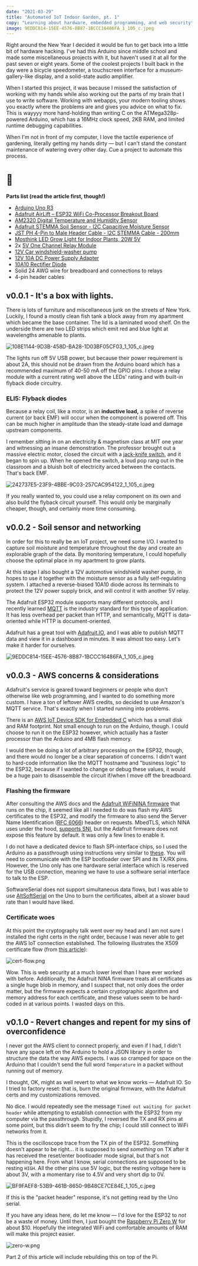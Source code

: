 ```yaml
---
date: "2021-03-29"
title: "Automated IoT Indoor Garden, pt. 1"
copy: "Learning about hardware, embedded programming, and web security"
image: 9EDDC814-15EE-4576-8B87-1BCCC16486FA_1_105_c.jpeg
---
```


Right around the New Year I decided it would be fun to get back into a little bit of hardware hacking. I've had this Arduino since middle school and made some miscellaneous projects with it, but haven't used it at all for the past seven or eight years. Some of the coolest projects I built back in the day were a bicycle speedometer, a touchscreen interface for a museum-gallery-like display, and a solid-state audio amplifier.

When I started this project, it was because I missed the satisfaction of working with my hands while also working out the parts of my brain that I use to write software. Working with webapps, your modern tooling shows you exactly where the problems are and gives you advice on what to fix. This is wayyyy more hand-holding than writing C on the ATMega328p-powered Arduino, which has a 16MHz clock speed, 2KB RAM, and limited runtime debugging capabilities.

When I'm not in front of my computer, I love the tactile experience of gardening, literally getting my hands dirty — but I can't stand the constant maintenance of watering every other day. Cue a project to automate this process.

# 🌱

**Parts list (read the article first, though!)**

- [Arduino Uno R3](https://store.arduino.cc/usa/arduino-uno-rev3)
- [Adafruit AirLift – ESP32 WiFi Co-Processor Breakout Board](https://www.adafruit.com/product/4201)
- [AM2320 Digital Temperature and Humidity Sensor](https://www.adafruit.com/product/3721)
- [Adafruit STEMMA Soil Sensor - I2C Capacitive Moisture Sensor](https://www.adafruit.com/product/4026)
- [JST PH 4-Pin to Male Header Cable - I2C STEMMA Cable - 200mm](https://www.adafruit.com/product/3955)
- [Mosthink LED Grow Light for Indoor Plants, 20W 5V](https://www.amazon.com/gp/product/B07QHYKZQF/)
- 2x [5V One Channel Relay Module](https://www.amazon.com/gp/product/B00LW15A4W/)
- [12V Car windshield-washer pump](https://www.amazon.com/gp/product/B000CB69ZW/)
- [12V 10A DC Power Supply Adapter](https://www.amazon.com/gp/product/B07PWZQ33N/)
- [10A10 Rectifier Diode](https://www.amazon.com/gp/product/B079KBP5CN/)
- Solid 24 AWG wire for breadboard and connections to relays
- 4-pin header cables

## v0.0.1 - It's a box with lights.

There is lots of furniture and miscellaneous junk on the streets of New York. Luckily, I found a mostly clean fish tank a block away from my apartment which became the base container. The lid is a laminated wood shelf. On the underside there are two LED strips which emit red and blue light at wavelengths amenable to plants.

![108E1144-9D3B-458D-BA28-1D03BF05CF03_1_105_c.jpeg](108E1144-9D3B-458D-BA28-1D03BF05CF03_1_105_c.jpeg)

The lights run off 5V USB power, but because their power requirement is about 2A, this should not be drawn from the Arduino board which has a recommended maximum of 40-50 mA off the GPIO pins. I chose a relay module with a current rating well above the LEDs' rating and with built-in flyback diode circuitry.

### ELI5: Flyback diodes

Because a relay coil, like a motor, is an **inductive load,** a spike of reverse current (or back EMF) will occur when the component is powered off. This can be much higher in amplitude than the steady-state load and damage upstream components.

I remember sitting in on an electricity & magnetism class at MIT one year and witnessing an insane demonstration. The professor brought out a massive electric motor, closed the circuit with a [jack-knife switch](https://en.wikipedia.org/wiki/Knife_switch), and it began to spin up. When he opened the switch, a loud pop rang out in the classroom and a bluish bolt of electricity arced between the contacts. That's back EMF.

![242737E5-23F9-4BBE-9C03-257CAC954122_1_105_c.jpeg](242737E5-23F9-4BBE-9C03-257CAC954122_1_105_c.jpeg)

If you really wanted to, you could use a relay component on its own and also build the flyback circuit yourself. This would only be marginally cheaper, though, and certainly more time consuming.

## v0.0.2 - Soil sensor and networking

In order for this to really be an IoT project, we need some I/O. I wanted to capture soil moisture and temperature throughout the day and create an explorable graph of the data. By monitoring temperature, I could hopefully choose the optimal place in my apartment to grow plants.

At this stage I also bought a 12V automotive windshield washer pump, in hopes to use it together with the moisture sensor as a fully self-regulating system. I attached a reverse-biased 10A10 diode across its terminals to protect the 12V power supply brick, and will control it with another 5V relay.

The Adafruit ESP32 module supports many different protocols, and I recently learned [MQTT](https://en.wikipedia.org/wiki/MQTT) is the industry standard for this type of application. It has less overhead per packet than HTTP, and semantically, MQTT is data-oriented while HTTP is document-oriented.

Adafruit has a great tool with [Adafruit.IO](http://adafruit.io), and I was able to publish MQTT data and view it in a dashboard in minutes. It was almost too easy. Let's make it harder for ourselves.

![9EDDC814-15EE-4576-8B87-1BCCC16486FA_1_105_c.jpeg](9EDDC814-15EE-4576-8B87-1BCCC16486FA_1_105_c.jpeg)

## v0.0.3 - AWS concerns & considerations

Adafruit's service is geared toward beginners or people who don't otherwise like web programming, and I wanted to do something more custom. I have a ton of leftover AWS credits, so decided to use Amazon's MQTT service. That's exactly when I started running into problems.

There is an [AWS IoT Device SDK for Embedded C](https://docs.aws.amazon.com/iot/latest/developerguide/iot-embedded-c-sdk.html) which has a small disk and RAM footprint. Not small enough to run on the Arduino, though. I could choose to run it on the ESP32 however, which actually has a faster processor than the Arduino and 4MB flash memory.

I would then be doing a lot of arbitrary processing on the ESP32, though, and there would no longer be a clear separation of concerns. I didn't want to hard-code information like the MQTT hostname and "business logic" to the ESP32, because if I wanted to change or debug these values, it would be a huge pain to disassemble the circuit if/when I move off the breadboard.

### Flashing the firmware

After consulting the AWS docs and the [Adafruit WiFiNINA firmware](https://github.com/adafruit/nina-fw) that runs on the chip, it seemed like all I needed to do was flash my AWS certificates to the ESP32, and modify the firmware to also send the Server Name Identification ([RFC 6066](https://tools.ietf.org/html/rfc6066)) header on requests. MbedTLS, which NINA uses under the hood, [supports SNI](https://tls.mbed.org/kb/how-to/use-sni), but the Adafruit firmware does not expose this feature by default. It was only a few lines to enable it.

I do not have a dedicated device to flash SPI-interface chips, so I used the Arduino as a passthrough using instructions very similar to [these](https://learn.adafruit.com/adafruit-airlift-breakout/upgrade-external-esp32-airlift-firmware). You will need to communicate with the ESP bootloader over SPI and its TX/RX pins. However, the Uno only has one hardware serial interface which is reserved for the USB connection, meaning we have to use a software serial interface to talk to the ESP.

SoftwareSerial does not support simultaneous data flows, but I was able to use [AltSoftSerial](https://www.pjrc.com/teensy/td_libs_AltSoftSerial.html) on the Uno to burn the certificates, albeit at a slower baud rate than I would have liked.

### Certificate woes

At this point the cryptography talk went over my head and I am not sure I installed the right certs in the right order, because I was never able to get the AWS IoT connection established. The following illustrates the X509 certificate flow (from [this article](https://darutk.medium.com/illustrated-x-509-certificate-84aece2c5c2e)):

![cert-flow.png](cert-flow.png)

Wow. This is web security at a much lower level than I have ever worked with before. Additionally, the Adafruit NINA firmware treats all certificates as a single huge blob in memory, and I suspect that, not only does the order matter, but the firmware expects a certain cryptographic algorithm and memory address for each certificate, and these values seem to be hard-coded in at various points. I wasted days on this.

## v0.1.0 - Revert changes and repent for my sins of overconfidence

I never got the AWS client to connect properly, and even if I had, I didn't have any space left on the Arduino to hold a JSON library in order to structure the data the way AWS expects. I was so cramped for space on the Arduino that I couldn't send the full word `Temperature` in a packet without running out of memory.

I thought, OK, might as well revert to what we know works — Adafruit IO. So I tried to factory reset: that is, burn the original firmware, with the Adafruit certs and my customizations removed.

No dice. I would repeatedly see the message `Timed out waiting for packet header` while attempting to establish connection with the ESP32 from my computer via the passthrough. Stupidly, I reversed the TX and RX pins at some point, but this didn't seem to fry the chip; I could still connect to WiFi networks from it.

This is the oscilloscope trace from the TX pin of the ESP32. Something doesn't appear to be right... it is supposed to send *something* on TX after it has received the reset/enter bootloader mode signal, but that's not happening here. From what I know, serial connections are supposed to be resting `HIGH`. All the other pins use 5V logic, but the resting voltage here is about 3V, with a momentary rise to 4.5V and very short dip to 0V.

![BF9FAEF8-53B9-461B-8650-9B48CE7CE84E_1_105_c.jpeg](BF9FAEF8-53B9-461B-8650-9B48CE7CE84E_1_105_c.jpeg)

If this is the "packet header" response, it's not getting read by the Uno serial.

If you have any ideas here, do let me know — I'd love for the ESP32 to *not* be a waste of money. Until then, I just bought the [Raspberry Pi Zero W](https://www.raspberrypi.org/products/raspberry-pi-zero-w/) for about $10. Hopefully the integrated WiFi and comfortable amounts of RAM will make this project easier.

![zero-w.png](zero-w.png)

Part 2 of this article will include rebuilding this on top of the Pi.
